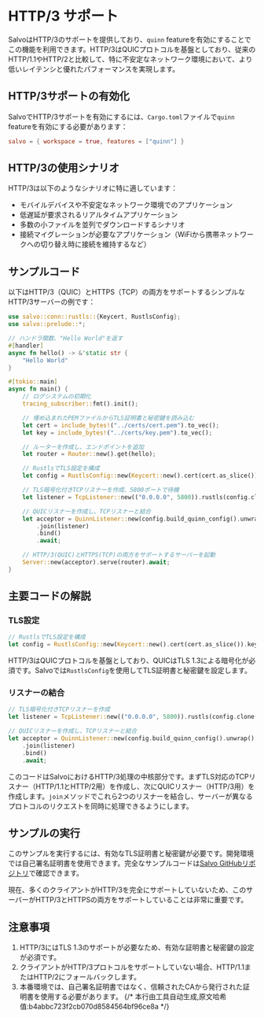 # HTTP/3 サポート

SalvoはHTTP/3のサポートを提供しており、`quinn` featureを有効にすることでこの機能を利用できます。HTTP/3はQUICプロトコルを基盤としており、従来のHTTP/1.1やHTTP/2と比較して、特に不安定なネットワーク環境において、より低いレイテンシと優れたパフォーマンスを実現します。

## HTTP/3サポートの有効化

SalvoでHTTP/3サポートを有効にするには、`Cargo.toml`ファイルで`quinn` featureを有効にする必要があります：

```toml
salvo = { workspace = true, features = ["quinn"] }
```

## HTTP/3の使用シナリオ

HTTP/3は以下のようなシナリオに特に適しています：

- モバイルデバイスや不安定なネットワーク環境でのアプリケーション
- 低遅延が要求されるリアルタイムアプリケーション
- 多数の小ファイルを並列でダウンロードするシナリオ
- 接続マイグレーションが必要なアプリケーション（WiFiから携帯ネットワークへの切り替え時に接続を維持するなど）

## サンプルコード

以下はHTTP/3（QUIC）とHTTPS（TCP）の両方をサポートするシンプルなHTTP/3サーバーの例です：

```rust
use salvo::conn::rustls::{Keycert, RustlsConfig};
use salvo::prelude::*;

// ハンドラ関数、"Hello World"を返す
#[handler]
async fn hello() -> &'static str {
    "Hello World"
}

#[tokio::main]
async fn main() {
    // ログシステムの初期化
    tracing_subscriber::fmt().init();

    // 埋め込まれたPEMファイルからTLS証明書と秘密鍵を読み込む
    let cert = include_bytes!("../certs/cert.pem").to_vec();
    let key = include_bytes!("../certs/key.pem").to_vec();

    // ルーターを作成し、エンドポイントを追加
    let router = Router::new().get(hello);

    // RustlsでTLS設定を構成
    let config = RustlsConfig::new(Keycert::new().cert(cert.as_slice()).key(key.as_slice()));

    // TLS暗号化付きTCPリスナーを作成、5800ポートで待機
    let listener = TcpListener::new(("0.0.0.0", 5800)).rustls(config.clone());

    // QUICリスナーを作成し、TCPリスナーと結合
    let acceptor = QuinnListener::new(config.build_quinn_config().unwrap(), ("0.0.0.0", 5800))
        .join(listener)
        .bind()
        .await;

    // HTTP/3(QUIC)とHTTPS(TCP)の両方をサポートするサーバーを起動
    Server::new(acceptor).serve(router).await;
}
```

## 主要コードの解説

### TLS設定

```rust
// RustlsでTLS設定を構成
let config = RustlsConfig::new(Keycert::new().cert(cert.as_slice()).key(key.as_slice()));
```

HTTP/3はQUICプロトコルを基盤としており、QUICはTLS 1.3による暗号化が必須です。Salvoでは`RustlsConfig`を使用してTLS証明書と秘密鍵を設定します。

### リスナーの結合

```rust
// TLS暗号化付きTCPリスナーを作成
let listener = TcpListener::new(("0.0.0.0", 5800)).rustls(config.clone());

// QUICリスナーを作成し、TCPリスナーと結合
let acceptor = QuinnListener::new(config.build_quinn_config().unwrap(), ("0.0.0.0", 5800))
    .join(listener)
    .bind()
    .await;
```

このコードはSalvoにおけるHTTP/3処理の中核部分です。まずTLS対応のTCPリスナー（HTTP/1.1とHTTP/2用）を作成し、次にQUICリスナー（HTTP/3用）を作成します。`join`メソッドでこれら2つのリスナーを結合し、サーバーが異なるプロトコルのリクエストを同時に処理できるようにします。

## サンプルの実行

このサンプルを実行するには、有効なTLS証明書と秘密鍵が必要です。開発環境では自己署名証明書を使用できます。完全なサンプルコードは[Salvo GitHubリポジトリ](https://github.com/salvo-rs/salvo/tree/main/examples/hello-h3)で確認できます。

現在、多くのクライアントがHTTP/3を完全にサポートしていないため、このサーバーがHTTP/3とHTTPSの両方をサポートしていることは非常に重要です。

## 注意事項

1. HTTP/3にはTLS 1.3のサポートが必要なため、有効な証明書と秘密鍵の設定が必須です。
2. クライアントがHTTP/3プロトコルをサポートしていない場合、HTTP/1.1またはHTTP/2にフォールバックします。
3. 本番環境では、自己署名証明書ではなく、信頼されたCAから発行された証明書を使用する必要があります。
{/* 本行由工具自动生成,原文哈希值:b4abbc723f2cb070d8584564bf96ce8a */}